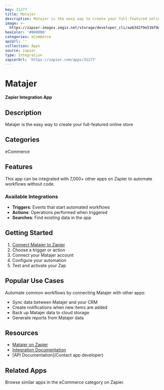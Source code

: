 ```yaml
---
key: 31277
title: Matajer
description: Matajer is the easy way to create your full-featured online store
image: >-
  https://zapier-images.imgix.net/storage/developer_cli/aa63d2f9e53bf0d0f013ca7b7640e317_2.png?auto=format%2Ccompress&ixlib=python-3.0.0&q=50
hexColor: '#000000'
categories: eCommerce
apiUrl: ''
collection: Apps
source: zapier
type: Integration
zapierUrl: 'https://zapier.com/apps/31277'
---
```

# Matajer

**Zapier Integration App**

## Description

Matajer is the easy way to create your full-featured online store

## Categories

eCommerce

## Features

This app can be integrated with 7,000+ other apps on Zapier to automate workflows without code.

### Available Integrations

- **Triggers**: Events that start automated workflows
- **Actions**: Operations performed when triggered
- **Searches**: Find existing data in the app

## Getting Started

1. [Connect Matajer to Zapier](https://zapier.com/apps/31277)
2. Choose a trigger or action
3. Connect your Matajer account
4. Configure your automation
5. Test and activate your Zap

## Popular Use Cases

Automate common workflows by connecting Matajer with other apps:

- Sync data between Matajer and your CRM
- Create notifications when new items are added
- Back up Matajer data to cloud storage
- Generate reports from Matajer data

## Resources

- [Matajer on Zapier](https://zapier.com/apps/31277)
- [Integration Documentation](https://zapier.com/apps/31277/integrations)
- [API Documentation](Contact app developer)

## Related Apps

Browse similar apps in the eCommerce category on Zapier.
